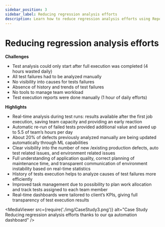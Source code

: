 ```yaml
---
sidebar_position: 3
sidebar_label: Reducing regression analysis efforts
description: Learn how to reduce regression analysis efforts using ReportPortal's automated test result analysis and qa metrics dashboard.
---
```



# Reducing regression analysis efforts

**Challenges**

- Test analysis could only start after full execution was completed (4 hours wasted daily)
- All test failures had to be analyzed manually
- No visibility into causes for tests failures
- Absence of history and trends of test failures
- No tools to manage team workload
- Test execution reports were done manually (1 hour of daily efforts)

**Highlights**

- Real-time analysis during test runs: results available after the first job execution, saving team capacity and providing an early reaction
- Automatic re-run of failed tests provided additional value and saved up to 5.5 of team’s hours per day
- About 20% of defects previously analyzed manually are being updated automatically through ML capabilities
- Clear visibility into the number of new /existing production defects, auto test related issues, and environment related issues
- Full understanding of application quality, correct planning of maintenance time, and transparent communication of environment instability based on real-time statistics
- History of tests execution helps to analyze causes of test failures more efficiently
- Improved task management due to possibility to plan work allocation and track tests assigned to each team member
- Real-time dashboards were tailored to client’s KPIs, giving full transparency of test execution results

<MediaViewer src={require('./img/CaseStudy3.png')} alt="Case Study Reducing regression analysis efforts thanks to our qa automation dashboard" />
